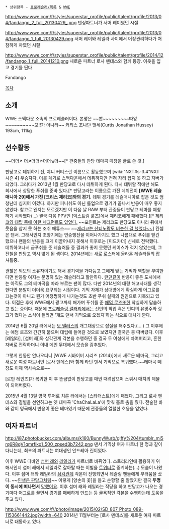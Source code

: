  * 상위항목 - [[프로레슬러/목록]] & [[WWE]]
http://www.wwe.com/f/styles/superstar_profile/public/talent/profile/2013/04/fandango_2_full_20130429_.png
댄싱파트너가 서머 레이였던 시절

http://www.wwe.com/f/styles/superstar_profile/public/talent/profile/2013/04/fandango_1_full_20130429.png
서머 레이와 레일라 사이에서 어장관리하다가 처참하게 차였던 시절

http://www.wwe.com/f/styles/superstar_profile/public/talent/profile/2014/12/fandango_1_full_20141210.png
새로운 파트너 로사 멘데스와 함께 등장. 이옷을 입고 경기를 뛴다

Fandango

[[목차]]

== 소개 ==
WWE 스맥다운 소속의 프로레슬러이다. 본명은 ~~뽠~~~~~~~~~따앙~~~~~~~~~~꼬!!가 아니라~~ 커티스 조나단 핫세(Curtis Jonathan Hussey) 193cm, 111kg

== 선수활동 ==
~~더더↗ 더↗더더↗더더↘더~~[* 관중들의 판당 테마곡 떼창을 글로 쓴 것.]

판당고로 데뷔하기 전, 쟈니 커티스란 이름으로 활동했으며 [wiki:"NXT#s-3.4"NXT 시즌 4] 우승자다. 이를 계기로 스맥다운에서 데뷔하지만 전혀 자리 잡지 못 하고 자버가 되었다. 그러다가 2013년 1월 판당고로 다시 데뷔하게 된다. 다시 데뷔할 적에만 해도 회사에서 상당한 푸쉬를 준바 있다.[* 판당고라는 이름으로 가진 데뷔전이 '''[WWE 레슬매니아 29]에서 가진 [크리스 제리코]와의 경기.''' 데뷔 경기를 레슬매니아로 잡은 것도 엄청난데 심지어 이겼다. 하지만 피니쉬도 아닌 롤업으로 경기가 끝나서 반응이 매우 좋지 않았다. 참고로 왠지는 모르겠지만 이 다음 날 RAW 부터 관중들이 판당고 테마를 떼창하기 시작했다(...) 결국 다음 PPV인 [익스트림 룰즈]에서 제리코에게 패배했다.][* [http://www.youtube.com/watch?v=qIvGhBrjTJY 제리코와 대립 중에 이런 세그먼트도 있었다.] ~~포인트는 제리코도 판당고도 아니라 뒤에서 웃음을 참지 못 하는 조쉬 매튜스~~ ~~[https://www.youtube.com/watch?v=cw-HICybQ3M 제리코는 산티노랑도 비슷한 걸 했었다~~]] 컨셉은 댄서. 그래서인지 초창기에는 연승행진을 이어나가기도 했고 나름대로 푸쉬를 받긴 했으나 팬들의 반응을 크게 이끌어내지 못해서 이후로는 [미드카더] 신세로 전락했다. 데뷔하고나서 급푸쉬를 준 레슬러들 중 결과가 좋지 못했던 케이스가 적지 않았는데, 그 전철을 판당고 역시 밟게 된 셈이다. 2014년에는 새로 로스터에 올라온 레슬러들의 잡 셔틀중. 

괜찮은 외모의 소유자이기도 해서 경기력을 가다듬고 그에게 맞는 기믹과 역할을 부여한다면 반등할 여지는 분명히 있는 레슬러라고 할만하다. [[런던]]같이 반응이 좋은 도시에서는 아직도 그의 테마곡을 따라 부르는 팬이 많다. 다만 2014년의 대량 해고사태를 생각한다면 분발이 더더욱 요구되는 시점이다. 기믹 자체가 상대방에게 확실하게 어그로를 끄는것이 아니고 뭔가 어정쩡하게 나가는것도 초반 푸쉬 실패의 원인으로 지목되고 있다. 이점은 후에 WWE에서 광고까지 해가며 푸쉬를 준 [[애덤 로즈]]또한 착실하게 답습하고 있는 중이다. 때문에 [[프로레슬링 갤러리]]에서는 신인의 픽업 혹은 인디의 유망주와 링크가 떴다는 소식이 들리면 '걔도 댄서 기믹으로 오겠지'하는 식으로 대차게 깐다.

2014년 6월 20일 러에서는 [[보 댈러스]]의 개그대상으로 잡질을 해주었다.(....) 그 이후에는 애덤 로즈와 간간히 붙으며 대립에 들어갈 것으로 보였지만 결국은 붕 떠버렸다. 이후 [레일라], [섬머 래]와 삼각관계 각본을 수행하던 중 결국 두 여성에게 차여버리고, 흔한 자버로 전락하더니 이내 메인 무대에서 모습을 감추었다.

그렇게 한동안 안나오더니 [WWE 서바이버 시리즈 (2014)]에서 새로운 테마곡, 그리고 새로운 여성 파트너인 [로사 멘데스]와 함께 라틴 댄서 기믹으로 복귀했다.~~테마곡 떼창도 이제 역사속으로~~

[로만 레인즈]가 복귀한 이 후 뜬금없이 판당고를 매번 때려잡으며 스쿼시 매치의 제물이 되어버렸다.

2015년 4월 13일 영국 투어로 치룬 러에서는 [스타더스트]에게 패했다. 그리고 로사 멘데스와 결별을 선언하고는 옛 테마곡 'ChaChaLaLa'에 맞춰 홀로 춤을 췄다. 전술한 바와 같이 영국에서 반응이 좋은 테마였기 때문에 관중들의 열렬한 호응을 얻었다.

== 여자 파트너 ==
http://i87.photobucket.com/albums/k160/BunnyWurb/giffy%204/tumblr_ml5rq6R8gV1qmrflko1_500_zpsed3b7242.png
댄서 기믹상 여자 파트너 한 명과 같이 다니는데, 최초의 파트너는 여대생인 안드레아 린이었다. 

이후 WWE 디바인 [[섬머 래]]와 [[레일라]]가 파트너로 바뀌었다. 스토리라인에 활용하기 위해서인지 섬머 래에서 레일라로 갈아탈 때는 이별을 [[트위터]]로 중계하는(...) 모습이 나왔다. 이후 섬머 래와 레일라의 [[삼각관계]] 각본이 진행되면서 레슬링 팬들에게 부러움을 샀다. ~~[[이호준|인생은 판당고처럼]]~~ 
이렇게 [양손의 꽃]을 들고 순항할 줄 알았지만 결국 '''두명이 동시에 떠나면서''' [[망했어요]]. 이후 섬머 래와 레일라는 작당을 하고 판당고가 나오는 경기마다 어그로를 끌면서 경기를 패배하게 만드는 등 굴욕적인 각본을 수행하는데 도움을 주고 있다.

http://www.wwe.com/f//photo/image/2015/02/SD_807_Photo_089-1153661442.jpg?width=640
2014년 11월부터는 [로사 멘데스]를 새로운 여자 파트너로 대동하고 있다.
